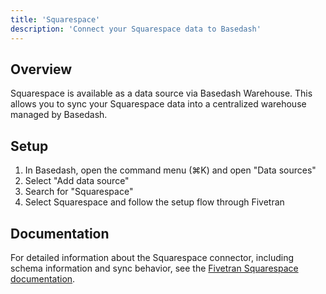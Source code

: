 ```yaml
---
title: 'Squarespace'
description: 'Connect your Squarespace data to Basedash'
---
```


## Overview

Squarespace is available as a data source via Basedash Warehouse. This allows you to sync your Squarespace data into a centralized warehouse managed by Basedash.

## Setup

1. In Basedash, open the command menu (⌘K) and open "Data sources"
2. Select "Add data source"
3. Search for "Squarespace"
4. Select Squarespace and follow the setup flow through Fivetran

## Documentation

For detailed information about the Squarespace connector, including schema information and sync behavior, see the [Fivetran Squarespace documentation](https://fivetran.com/docs/connectors/applications/squarespace).
